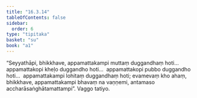 ```yaml
---
title: "16.3.14"
tableOfContents: false
sidebar:
  order: 6
type: "tipitaka"
basket: "su"
book: "a1"
---
```



<DynamicBreadcrumb />

<Division number="321" book="a1">

<Paragraph number="410" book="a1">
“Seyyathāpi, bhikkhave, appamattakampi muttaṃ duggandhaṃ hoti…  appamattakopi kheḷo duggandho hoti…  appamattakopi pubbo duggandho hoti…  appamattakampi lohitaṃ duggandhaṃ hoti; evamevaṃ kho ahaṃ, bhikkhave, appamattakampi bhavaṃ na vaṇṇemi, antamaso accharāsaṅghātamattampi”.

</Paragraph>
</Division>

<Paragraph number="411" type="center" book="a1">
Vaggo tatiyo.
</Paragraph>